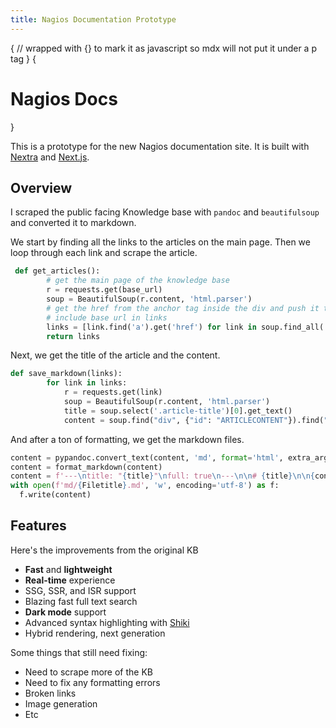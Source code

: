 ```yaml
---
title: Nagios Documentation Prototype
---
```



{
// wrapped with {} to mark it as javascript so mdx will not put it under a p tag
}
{<h1 className="text-center font-extrabold md:text-5xl mt-8">Nagios Docs</h1>}

<Bleed><Features/></Bleed>

This is a prototype for the new Nagios documentation site. It is built with [Nextra](https://nextra.site) and  [Next.js](nextjs.org).


## Overview

I scraped the public facing Knowledge base with `pandoc` and `beautifulsoup` and converted it to markdown. 

We start by finding all the links to the articles on the main page. Then we loop through each link and scrape the article. 


```python 
 def get_articles():
        # get the main page of the knowledge base
        r = requests.get(base_url)
        soup = BeautifulSoup(r.content, 'html.parser')
        # get the href from the anchor tag inside the div and push it to a link array
        # include base url in links
        links = [link.find('a').get('href') for link in soup.find_all('div', class_='article')]
        return links
```

Next, we get the title of the article and the content.


```python
def save_markdown(links):
        for link in links:
            r = requests.get(link)
            soup = BeautifulSoup(r.content, 'html.parser')
            title = soup.select('.article-title')[0].get_text()
            content = soup.find("div", {"id": "ARTICLECONTENT"}).find("article").prettify()
```

And after a ton of formatting, we get the markdown files. 

```python
content = pypandoc.convert_text(content, 'md', format='html', extra_args=['-t', 'gfm-raw_html', '--wrap=none'])
content = format_markdown(content)
content = f'---\ntitle: "{title}"\nfull: true\n---\n\n# {title}\n\n{content}'
with open(f'md/{Filetitle}.md', 'w', encoding='utf-8') as f:
  f.write(content)
```

## Features

Here's the improvements from the original KB
- **Fast** and **lightweight**
- **Real-time** experience
- SSG, SSR, and ISR support
- Blazing fast full text search
- **Dark mode** support
- Advanced syntax highlighting with [Shiki](https://shiki.matsu.io/)
- Hybrid rendering, next generation 

Some things that still need fixing:
- Need to scrape more of the KB
- Need to fix any formatting errors
- Broken links
- Image generation
- Etc 


